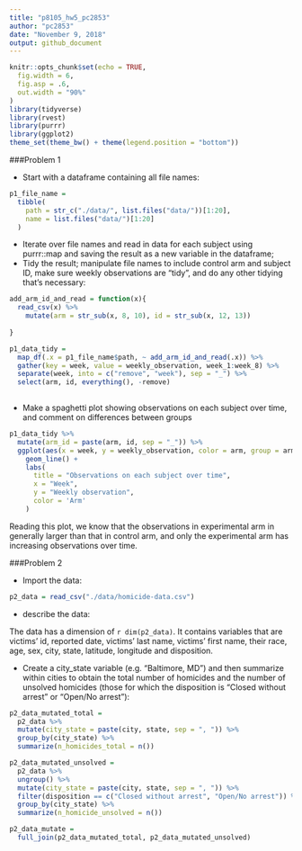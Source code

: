 ```yaml
---
title: "p8105_hw5_pc2853"
author: "pc2853"
date: "November 9, 2018"
output: github_document
---
```


```r
knitr::opts_chunk$set(echo = TRUE,
  fig.width = 6,
  fig.asp = .6,
  out.width = "90%"
)
library(tidyverse)
library(rvest)
library(purrr)
library(ggplot2)
theme_set(theme_bw() + theme(legend.position = "bottom"))
```

###Problem 1

* Start with a dataframe containing all file names:

```r
p1_file_name = 
  tibble(
    path = str_c("./data/", list.files("data/"))[1:20],
    name = list.files("data/")[1:20]
  )

```

* Iterate over file names and read in data for each subject using purrr::map and saving the result as a new variable in the dataframe; 
* Tidy the result; manipulate file names to include control arm and subject ID, make sure weekly observations are “tidy”, and do any other tidying that’s necessary:

```r

add_arm_id_and_read = function(x){
  read_csv(x) %>% 
    mutate(arm = str_sub(x, 8, 10), id = str_sub(x, 12, 13))
  
}

p1_data_tidy = 
  map_df(.x = p1_file_name$path, ~ add_arm_id_and_read(.x)) %>% 
  gather(key = week, value = weekly_observation, week_1:week_8) %>% 
  separate(week, into = c("remove", "week"), sep = "_") %>% 
  select(arm, id, everything(), -remove)
  
```

* Make a spaghetti plot showing observations on each subject over time, and comment on differences between groups

```r
p1_data_tidy %>% 
  mutate(arm_id = paste(arm, id, sep = "_")) %>% 
  ggplot(aes(x = week, y = weekly_observation, color = arm, group = arm_id)) +
    geom_line() +
    labs(
      title = "Observations on each subject over time",
      x = "Week",
      y = "Weekly observation",
      color = 'Arm'
    ) 
```

Reading this plot, we know that the observations in experimental arm in generally larger than that in control arm, and only the experimental arm has increasing observations over time. 

###Problem 2

* Import the data:

```r
p2_data = read_csv("./data/homicide-data.csv")
```

* describe the data:

The data has a dimension of `r dim(p2_data)`. It contains variables that are victims' id, reported date, victims' last name, victims' first name, their race, age, sex, city, state, latitude, longitude and disposition. 

* Create a city_state variable (e.g. “Baltimore, MD”) and then summarize within cities to obtain the total number of homicides and the number of unsolved homicides (those for which the disposition is “Closed without arrest” or “Open/No arrest”):
```r
p2_data_mutated_total = 
  p2_data %>%
  mutate(city_state = paste(city, state, sep = ", ")) %>% 
  group_by(city_state) %>% 
  summarize(n_homicides_total = n())

p2_data_mutated_unsolved = 
  p2_data %>%
  ungroup() %>% 
  mutate(city_state = paste(city, state, sep = ", ")) %>% 
  filter(disposition == c("Closed without arrest", "Open/No arrest")) %>% 
  group_by(city_state) %>% 
  summarize(n_homicide_unsolved = n())

p2_data_mutate = 
  full_join(p2_data_mutated_total, p2_data_mutated_unsolved)
```

